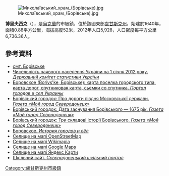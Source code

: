 {{No footnotes|time=2019-02-02T04:23:28+00:00}}
{{Bare URLs}}
{{coord|48|52|4|N|38|33|59|E|scale:30000|display=title}} 
[[Image:Миколаївський_храм_(Борівське).jpg|right]]

'''博里夫西克'''（{{lang-uk|Борівське}}），是[[烏克蘭|烏克蘭]]的市級鎮，位於該國東部[[盧甘斯克州|盧甘斯克州]]，始建於1640年，面積0.88平方公里，海拔高度52米，2012年人口5,928，人口密度每平方公里6,736.36人。

==參考資料==
*[http://w1.c1.rada.gov.ua/pls/z7502/A005?rdat1=23.07.2008&rf7571=42489 смт. Борівське]{{dead link|date=2017年11月 |bot=InternetArchiveBot |fix-attempted=yes }}
*[http://www.ukrstat.gov.ua/druk/katalog/kat_u/2012/07_2012/zb_chnas_2011.rar Чисельність наявного населення України на 1 січня 2012 року. ''Державний комітет статистики України'']
*[http://gorodovik.com/towns/info/Borovskoe/12614 Боровское (Borivs'ke, Борівське): карта поселка городского типа, карта дорог, спутниковая карта, сьемки со спутника. ''Портал городов и сел Украины''] {{Wayback|url=http://gorodovik.com/towns/info/Borovskoe/12614 |date=20160304213119 }}{{ref-ru}}
* [http://www.sever.lg.ua/2012-07-05-bor-vskii-gorodok-pro-dorogi-p-vdnya-moskovsko-derzhavi Борівський городок: Про дороги півдня Московської держави. ''Газета «Мой город Северодонецк»''] {{Wayback|url=http://www.sever.lg.ua/2012-07-05-bor-vskii-gorodok-pro-dorogi-p-vdnya-moskovsko-derzhavi |date=20190811234942 }}
* [http://www.sever.lg.ua/2012-07-05-bor-vskii-gorodok-data-zasnuvannya-bor-vskogo-1675-r-k Борівський городок: Дата заснування Борівського — 1675 рік. ''Газета «Мой город Северодонецк»''] {{Wayback|url=http://www.sever.lg.ua/2012-07-05-bor-vskii-gorodok-data-zasnuvannya-bor-vskogo-1675-r-k |date=20190813093526 }}
* [http://www.sever.lg.ua/2012-07-05-bor-vskii-gorodok-tri-skladov-stor-bor-vskogo Борівський городок: Три складові історії Борівського. ''Газета «Мой город Северодонецк»''] {{Wayback|url=http://www.sever.lg.ua/2012-07-05-bor-vskii-gorodok-tri-skladov-stor-bor-vskogo |date=20190809083649 }}
* [http://www.igsu.or.ua/Luganskaja.obl/Lisiczanskij.rajon/Borovskoe.html Боровское. ''История городов и сёл'']{{dead link|date=2017年11月 |bot=InternetArchiveBot |fix-attempted=yes }}{{ref-ru}}
* [http://www.openstreetmap.org/?lat=48.8677&lon=38.562&zoom=14&layers=M Селище на мапі OpenStreetMap]
* [http://wikimapia.org/#lat=48.867778&lon=38.562476&z=14&l=37&m=b Селище на мапі Wikimapia]{{WebCite|url=https://www.webcitation.org/61CZ2O6Sc?url=http://wikimapia.org/#lat=48.867778&lon=38.562476&z=14&l=37&m=b |date=20110825123910 |dateformat=iso }}
* [https://maps.google.com.ua/?ll=48.865177,38.570356&spn=0.030659,0.084543&t=f&z=14&ecpose=48.84024235,38.57035995,7164.16,-0.005,21.335,-0.003 Селище на мапі Google Maps]
* [http://maps.yandex.ua/?ll=38.575723%2C48.865347&spn=0.176125%2C0.061270&z=13&l=map Селище на мапі Яндекс Карти]
* [https://web.archive.org/web/20120807035947/http://school.sed.lg.ua/cgi-bin/school.pl?school=Shkola19&who=what Шкільний сайт. ''Сєвєродонецький шкільний портал'']{{ref-ru}}

{{DEFAULTSORT:Борівське}}
[[Category:盧甘斯克州市級鎮|Category:盧甘斯克州市級鎮]]


{{Luhansk-geo-stub}}